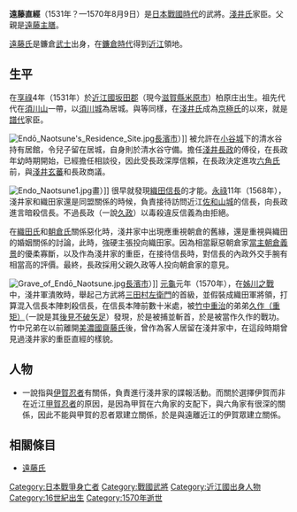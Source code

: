 {{日本武士
|名稱= 遠藤 直經
|圖片名稱= Endo Naotsune2.jpg
|圖片大小= 220px
|圖片說明= 「太平記英勇傳　遠藤儀右衛門政忠」<BR>（[[歌川國芳|歌川國芳]]作）
|時代= [[日本戰國時代|日本戰國時代]]
|出生日期= [[享祿|享祿]]4年（1531年）？
|出生地點= 
|逝世日期= [[元龜|元龜]]元年6月28日（1570年8月9日）
|逝世地點= 
|假名= 
|羅馬字= 
|幼名= 
|改名= 
|别名= 喜右衛門、喜右衛門尉（通稱）
|諡号= 
|神号= 
|戒名= 
|洗禮名= 
|墓所= [[滋賀縣|滋賀縣]][[長濱市|長濱市]]
|朝廷官位= 
|幕府職位= 
|主君= [[淺井久政|淺井久政]]→[[淺井長政|長政]]
|藩= 
|氏族= [[遠藤氏|遠藤氏]]
|父母= 父：[[遠藤主膳|遠藤主膳]]
|養父= 
|養母= 
|兄弟= 
|姐妹= 
|正室= 不詳
|側室= 
|嗣子= [[遠藤孫作|孫作]]、[[遠藤喜三郎|喜三郎]]、[[遠藤仁兵衛|仁兵衛]]
|嗣女= 
|養子= 
|養女= 
}}
{{japanese|japanese=遠藤 直経|kana=えんどう なおつね|romaji=Endō Naotsune|舊寫=遠藤 直經}}
'''遠藤直經'''（1531年？—1570年8月9日）是[[日本戰國時代|日本戰國時代]]的武將。[[淺井氏|淺井氏]]家臣。父親是[[遠藤主膳|遠藤主膳]]。

[[遠藤氏|遠藤氏]]是鐮倉[[武士_(日本)|武士]]出身，在[[鐮倉時代|鐮倉時代]]得到[[近江國|近江]]領地。

== 生平 ==
在[[享祿|享祿]]4年（1531年）於[[近江國|近江國]][[坂田郡|坂田郡]]（現今[[滋賀縣|滋賀縣]][[米原市|米原市]]）柏原庄出生。祖先代代在[[須川山|須川山]]一帶，以[[須川城|須川城]]為居城。與{{tsl|ja|赤尾氏}}等同樣，在[[淺井氏|淺井氏]]成為[[京極氏|京極氏]]的{{tsl|ja|被官}}以來，就是[[譜代|譜代]]家臣。

[[File:Endō_Naotsune's_Residence_Site.jpg|thumb]][[長濱市|長濱市]]）]]
被允許在[[小谷城|小谷城]]下的清水谷持有居館，令兒子留在居城，自身則於清水谷守備。擔任[[淺井長政|淺井長政]]的傅役，在長政年幼時期開始，已經擔任相談役，因此受長政深厚信賴，在長政決定進攻[[六角氏|六角氏]]前，與[[淺井政澄|淺井玄蕃]]和長政商議。

[[File:Endo_Naotsune1.jpg|thumb]]畫）]]
很早就發現[[織田信長|織田信長]]的才能。[[永祿|永祿]]11年（1568年），淺井家和織田家還是同盟關係的時候，負責接待訪問近江[[佐和山城|佐和山城]]的信長，向長政進言暗殺信長。不過長政（一說[[淺井久政|久政]]）以毒殺違反信義為由拒絕。

在[[織田氏|織田氏]]和[[朝倉氏|朝倉氏]]關係惡化時，淺井家中出現應重視朝倉的舊緣，還是重視與織田的婚姻關係的討論，此時，強硬主張投向織田家。因為相當厭惡朝倉家[[當主|當主]][[朝倉義景|朝倉義景]]的優柔寡斷，以及作為淺井家的重臣，在接待信長時，對信長的內政外交手腕有相當高的評價。最終，長政採用父親久政等人投向朝倉家的意見。

[[File:Grave_of_Endō_Naotsune.jpg|thumb]][[長濱市|長濱市]]）]]
[[元龜|元龜]]元年（1570年），在[[姊川之戰|姊川之戰]]中，淺井軍潰敗時，舉起己方武將[[三田村左衛門|三田村左衛門]]的首級，並假裝成織田軍將領，打算混入信長本陣刺殺信長，在信長本陣前數十米處，被[[竹中重治|竹中重治]]的弟弟[[竹中重矩|久作（重矩）]]（一說是其[[後見|後見]][[不破矢足|不破矢足]]）發現，於是被捕並斬首，於是被當作久作的戰功。竹中兄弟在以前離開[[美濃國|美濃國]][[齋藤氏|齋藤氏]]後，曾作為客人居留在淺井家中，在這段時期曾見過淺井家的重臣直經的樣貌。

== 人物 ==
*一說指與[[伊賀忍者|伊賀忍者]]有關係，負責進行淺井家的諜報活動。而關於選擇伊賀而非在近江[[甲賀忍者|甲賀忍者]]的原因，是因為甲賀在六角家的支配下，與六角家有很深的關係，因此不能與甲賀的忍者眾建立關係，於是與遠離近江的伊賀眾建立關係。

== 相關條目 ==
*[[遠藤氏|遠藤氏]]

[[Category:日本戰爭身亡者|Category:日本戰爭身亡者]]
[[Category:戰國武將|Category:戰國武將]]
[[Category:近江國出身人物|Category:近江國出身人物]]
[[Category:16世紀出生|Category:16世紀出生]]
[[Category:1570年逝世|Category:1570年逝世]]